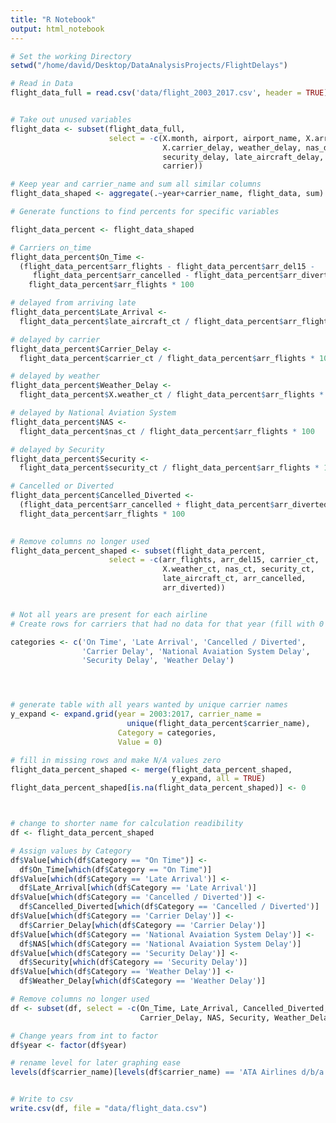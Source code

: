 ```yaml
---
title: "R Notebook"
output: html_notebook
---
```


```r

# Set the working Directory
setwd("/home/david/Desktop/DataAnalysisProjects/FlightDelays")

# Read in Data
flight_data_full = read.csv('data/flight_2003_2017.csv', header = TRUE)


# Take out unused variables
flight_data <- subset(flight_data_full, 
                      select = -c(X.month, airport, airport_name, X.arr_delay, 
                                  X.carrier_delay, weather_delay, nas_delay, 
                                  security_delay, late_aircraft_delay, X, 
                                  carrier))

# Keep year and carrier_name and sum all similar columns
flight_data_shaped <- aggregate(.~year+carrier_name, flight_data, sum)

# Generate functions to find percents for specific variables

flight_data_percent <- flight_data_shaped

# Carriers on_time
flight_data_percent$On_Time <- 
  (flight_data_percent$arr_flights - flight_data_percent$arr_del15 - 
     flight_data_percent$arr_cancelled - flight_data_percent$arr_diverted ) / 
    flight_data_percent$arr_flights * 100

# delayed from arriving late
flight_data_percent$Late_Arrival <- 
  flight_data_percent$late_aircraft_ct / flight_data_percent$arr_flights * 100

# delayed by carrier
flight_data_percent$Carrier_Delay <-
  flight_data_percent$carrier_ct / flight_data_percent$arr_flights * 100

# delayed by weather
flight_data_percent$Weather_Delay <-
  flight_data_percent$X.weather_ct / flight_data_percent$arr_flights * 100

# delayed by National Aviation System
flight_data_percent$NAS <-
  flight_data_percent$nas_ct / flight_data_percent$arr_flights * 100

# delayed by Security
flight_data_percent$Security <-
  flight_data_percent$security_ct / flight_data_percent$arr_flights * 100

# Cancelled or Diverted
flight_data_percent$Cancelled_Diverted <- 
  (flight_data_percent$arr_cancelled + flight_data_percent$arr_diverted) /
  flight_data_percent$arr_flights * 100
  

# Remove columns no longer used
flight_data_percent_shaped <- subset(flight_data_percent, 
                      select = -c(arr_flights, arr_del15, carrier_ct, 
                                  X.weather_ct, nas_ct, security_ct, 
                                  late_aircraft_ct, arr_cancelled, 
                                  arr_diverted))


# Not all years are present for each airline
# Create rows for carriers that had no data for that year (fill with 0's)

categories <- c('On Time', 'Late Arrival', 'Cancelled / Diverted', 
                'Carrier Delay', 'National Avaiation System Delay', 
                'Security Delay', 'Weather Delay')




# generate table with all years wanted by unique carrier names
y_expand <- expand.grid(year = 2003:2017, carrier_name = 
                          unique(flight_data_percent$carrier_name),
                        Category = categories,
                        Value = 0)

# fill in missing rows and make N/A values zero 
flight_data_percent_shaped <- merge(flight_data_percent_shaped,
                                    y_expand, all = TRUE)
flight_data_percent_shaped[is.na(flight_data_percent_shaped)] <- 0



# change to shorter name for calculation readibility
df <- flight_data_percent_shaped

# Assign values by Category
df$Value[which(df$Category == "On Time")] <- 
  df$On_Time[which(df$Category == "On Time")]
df$Value[which(df$Category == 'Late Arrival')] <- 
  df$Late_Arrival[which(df$Category == 'Late Arrival')]
df$Value[which(df$Category == 'Cancelled / Diverted')] <- 
  df$Cancelled_Diverted[which(df$Category == 'Cancelled / Diverted')]
df$Value[which(df$Category == 'Carrier Delay')] <- 
  df$Carrier_Delay[which(df$Category == 'Carrier Delay')]
df$Value[which(df$Category == 'National Avaiation System Delay')] <- 
  df$NAS[which(df$Category == 'National Avaiation System Delay')]
df$Value[which(df$Category == 'Security Delay')] <- 
  df$Security[which(df$Category == 'Security Delay')]
df$Value[which(df$Category == 'Weather Delay')] <- 
  df$Weather_Delay[which(df$Category == 'Weather Delay')]

# Remove columns no longer used
df <- subset(df, select = -c(On_Time, Late_Arrival, Cancelled_Diverted,
                             Carrier_Delay, NAS, Security, Weather_Delay))

# Change years from int to factor
df$year <- factor(df$year)

# rename level for later graphing ease
levels(df$carrier_name)[levels(df$carrier_name) == 'ATA Airlines d/b/a ATA'] <- 'ATA Airlines'



```


```r
# Write to csv
write.csv(df, file = "data/flight_data.csv")

```





